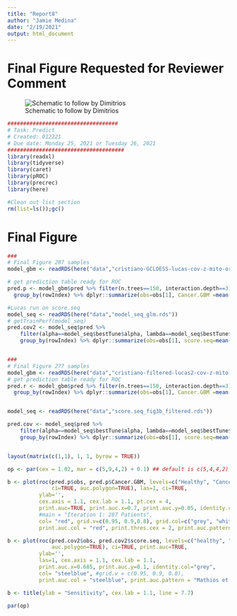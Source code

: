 ```yaml
---
title: "Report8"
author: "Jamie Medina"
date: "2/19/2021"
output: html_document
---
```


# Final Figure Requested for Reviewer Comment

![Schematic to follow by Dimitrios](./image.png)
```r
###################################
# Task: Predict 
# Created: 012221
# Due date: Monday 25, 2021 or Tuesday 26, 2021
#####################################
library(readxl)
library(tidyverse)
library(caret)
library(pROC)
library(precrec)
library(here)
```

```r
#Clean out list section
rm(list=ls());gc()
```


# Final Figure

```r

###
# Final Figure 287 samples
model_gbm <- readRDS(here("data","cristiano-GCLOESS-lucas-cov-z-mito-orig-delfi473.rds"))

# get prediction table ready for ROC
pred.p <- model_gbm$pred %>% filter(n.trees==150, interaction.depth==3) %>%
  group_by(rowIndex) %>% dplyr::summarize(obs=obs[1], Cancer.GBM =mean(Cancer))

#Lucas run on score.seq
model_seq <- readRDS(here("data","model_seq_glm.rds"))
# getTrainPerf(model_seq)
pred.cov2 <- model_seq$pred %>%
    filter(alpha==model_seq$bestTune$alpha, lambda==model_seq$bestTune$lambda) %>%
    group_by(rowIndex) %>% dplyr::summarize(obs=obs[1], score.seq=mean(cancer))


###
# Final Figure 277 samples
model_gbm <- readRDS(here("data","cristiano-filtered-lucas2-cov-z-mito-gcloess-orig-delfi473.rds"))
# get prediction table ready for ROC
pred.r <- model_gbm$pred %>% filter(n.trees==150, interaction.depth==3) %>%
  group_by(rowIndex) %>% dplyr::summarize(obs=obs[1], Cancer.GBM =mean(Cancer))


model_seq <- readRDS(here("data","score.seq_fig3b_filtered.rds"))

pred.cov <- model_seq$pred %>%
    filter(alpha==model_seq$bestTune$alpha, lambda==model_seq$bestTune$lambda) %>%
    group_by(rowIndex) %>% dplyr::summarize(obs=obs[1], score.seq=mean(Cancer))


layout(matrix(c(1,1), 1, 1, byrow = TRUE))

op <- par(cex = 1.02, mar = c(5,9,4,2) + 0.1) ## default is c(5,4,4,2) + 0.1

b <- plot(roc(pred.p$obs, pred.p$Cancer.GBM, levels=c("Healthy", "Cancer"), 
              ci=TRUE, auc.polygon=TRUE), las=1, ci=TRUE, 
          ylab='', 
          cex.axis = 1.1, cex.lab = 1.1, pt.cex = 4,
          print.auc=TRUE, print.auc.x=0.7, print.auc.y=0.05, identity.col="grey", 
          #main = "Iteration 1: 287 Patients",
          col= "red", grid.v=c(0.95, 0.9,0.8), grid.col=c("grey", "white"),
          print.auc.col = "red", print.thres.cex = 2, print.auc.pattern = "Cristiano et al, AUC: %.2f (%.2f-%.2f)", add = FALSE, asp=NA)

b <- plot(roc(pred.cov2$obs, pred.cov2$score.seq, levels=c("healthy", "cancer"),ci=TRUE, 
              auc.polygon=TRUE), ci=TRUE, print.auc=TRUE, 
          ylab='', 
          las=1, cex.axis = 1.1, cex.lab = 1.1,
          print.auc.x=0.685, print.auc.y=0.1, identity.col="grey", 
          col= "steelblue", #grid.v = c(0.95, 0.9, 0.8),
          print.auc.col = "steelblue", print.auc.pattern = "Mathios et al, AUC: %.2f (%.2f-%.2f)", add = TRUE, asp=NA)

b <- title(ylab = "Sensitivity", cex.lab = 1.1, line = 7.7)

par(op)



```

















